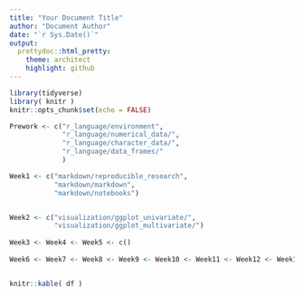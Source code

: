 ```yaml
---
title: "Your Document Title"
author: "Document Author"
date: "`r Sys.Date()`"
output:
  prettydoc::html_pretty:
    theme: architect
    highlight: github
---
```


```r
library(tidyverse)
library( knitr )
knitr::opts_chunk$set(echo = FALSE)
```




```r

Prework <- c("r_language/environment",
             "r_language/numerical_data/",
             "r_language/character_data/",
             "r_language/data_frames/"
             )

Week1 <- c("markdown/reproducible_research",
           "markdown/markdown",
           "markdown/notebooks")


Week2 <- c("visualization/ggplot_univariate/",
           "visualization/ggplot_multivariate/")
  
Week3 <- Week4 <- Week5 <- c()
  
Week6 <- Week7 <- Week8 <- Week9 <- Week10 <- Week11 <- Week12 <- Week13 <- c()



```









```r
knitr::kable( df )
```

